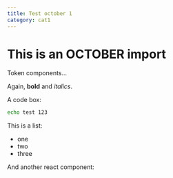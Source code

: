 ```yaml
---
title: Test october 1
category: cat1
---
```


# This is an OCTOBER import
 
Token components...

Again, **bold** and _italics_.

A code box:
```bash
echo test 123
```

This is a list:
- one
- two
- three

And another react component:
